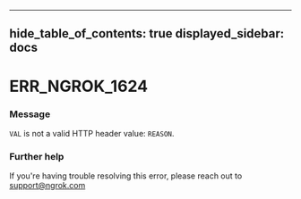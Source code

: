 

---
hide_table_of_contents: true
displayed_sidebar: docs
---


# ERR_NGROK_1624

### Message
`VAL` is not a valid HTTP header value: `REASON`.

<ErrorDetails />



### Further help
If you're having trouble resolving this error, please reach out to [support@ngrok.com](mailto:support@ngrok.com?subject=Help%20with%20ERR_NGROK_1624)

